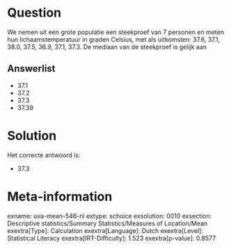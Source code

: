 Question
========

We nemen uit een grote populatie een steekproef van 7 personen en meten
hun lichaamstemperatuur in graden Celsius, met als uitkomsten: 37.6,
37.1, 38.0, 37.5, 36.9, 37.1, 37.3. De mediaan van de steekproef is
gelijk aan


Answerlist
----------

* 37.1
* 37.2
* 37.3
* 37.39

Solution
========

Het correcte antwoord is: 

* 37.3

Meta-information
================
exname: uva-mean-546-nl
extype: schoice
exsolution: 0010
exsection: Descriptive statistics/Summary Statistics/Measures of Location/Mean
exextra[Type]: Calculation
exextra[Language]: Dutch
exextra[Level]: Statistical Literacy
exextra[IRT-Difficulty]: 1.523
exextra[p-value]: 0.8577
